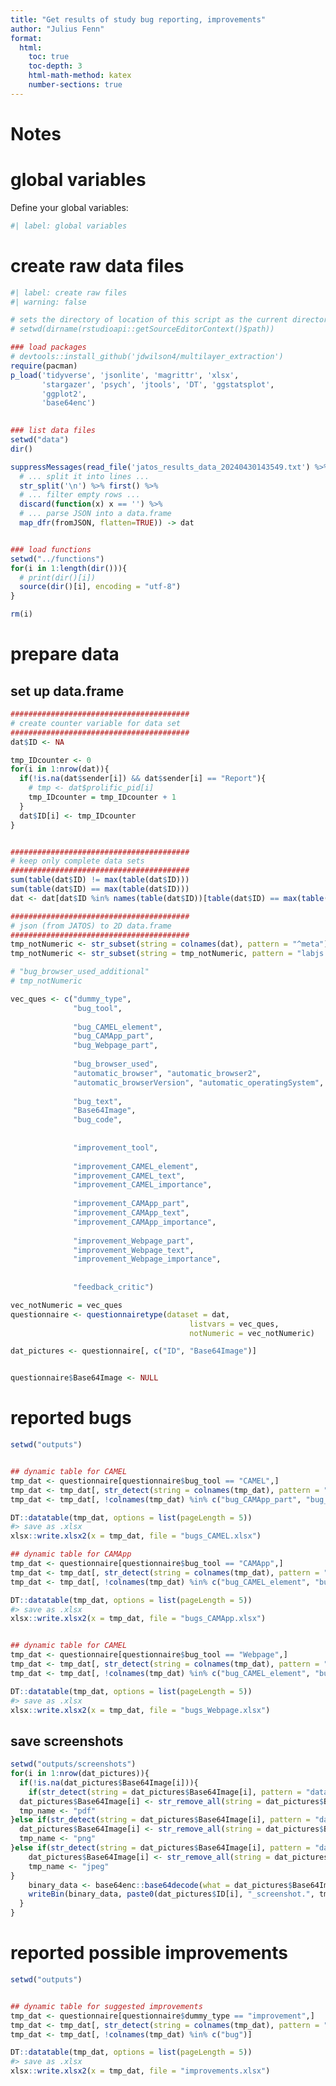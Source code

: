 ---
title: "Get results of study bug reporting, improvements"
author: "Julius Fenn"
format:
  html:
    toc: true
    toc-depth: 3
    html-math-method: katex
    number-sections: true
---

# Notes


# global variables

Define your global variables:

```{r}
#| label: global variables


```


# create raw data files



```{r}
#| label: create raw files
#| warning: false

# sets the directory of location of this script as the current directory
# setwd(dirname(rstudioapi::getSourceEditorContext()$path))

### load packages
# devtools::install_github('jdwilson4/multilayer_extraction')
require(pacman)
p_load('tidyverse', 'jsonlite', 'magrittr', 'xlsx',
       'stargazer', 'psych', 'jtools', 'DT', 'ggstatsplot', 
       'ggplot2',
       'base64enc')
 

### list data files
setwd("data")
dir()

suppressMessages(read_file('jatos_results_data_20240430143549.txt') %>%
  # ... split it into lines ...
  str_split('\n') %>% first() %>%
  # ... filter empty rows ...
  discard(function(x) x == '') %>%
  # ... parse JSON into a data.frame
  map_dfr(fromJSON, flatten=TRUE)) -> dat


### load functions
setwd("../functions")
for(i in 1:length(dir())){
  # print(dir()[i])
  source(dir()[i], encoding = "utf-8")
}

rm(i)
```

# prepare data

## set up data.frame

```{r}
########################################
# create counter variable for data set
########################################
dat$ID <- NA

tmp_IDcounter <- 0
for(i in 1:nrow(dat)){
  if(!is.na(dat$sender[i]) && dat$sender[i] == "Report"){
    # tmp <- dat$prolific_pid[i]
    tmp_IDcounter = tmp_IDcounter + 1
  }
  dat$ID[i] <- tmp_IDcounter
}


########################################
# keep only complete data sets
########################################
sum(table(dat$ID) != max(table(dat$ID)))
sum(table(dat$ID) == max(table(dat$ID)))
dat <- dat[dat$ID %in% names(table(dat$ID))[table(dat$ID) == max(table(dat$ID))],]

########################################
# json (from JATOS) to 2D data.frame
########################################
tmp_notNumeric <- str_subset(string = colnames(dat), pattern = "^meta")
tmp_notNumeric <- str_subset(string = tmp_notNumeric, pattern = "labjs|location", negate = TRUE)

# "bug_browser_used_additional"
# tmp_notNumeric

vec_ques <- c("dummy_type",
              "bug_tool",
              
              "bug_CAMEL_element",
              "bug_CAMApp_part",
              "bug_Webpage_part",
              
              "bug_browser_used",
              "automatic_browser", "automatic_browser2",
              "automatic_browserVersion", "automatic_operatingSystem",
              
              "bug_text",
              "Base64Image",
              "bug_code",
              
              
              "improvement_tool",
              
              "improvement_CAMEL_element",
              "improvement_CAMEL_text",
              "improvement_CAMEL_importance",
              
              "improvement_CAMApp_part",
              "improvement_CAMApp_text",
              "improvement_CAMApp_importance",
              
              "improvement_Webpage_part",
              "improvement_Webpage_text",
              "improvement_Webpage_importance",
              
              
              "feedback_critic")

vec_notNumeric = vec_ques
questionnaire <- questionnairetype(dataset = dat, 
                                        listvars = vec_ques, 
                                        notNumeric = vec_notNumeric)

dat_pictures <- questionnaire[, c("ID", "Base64Image")]


questionnaire$Base64Image <- NULL


```

# reported bugs


```{r}
setwd("outputs")


## dynamic table for CAMEL
tmp_dat <- questionnaire[questionnaire$bug_tool == "CAMEL",]
tmp_dat <- tmp_dat[, str_detect(string = colnames(tmp_dat), pattern = "improvement", negate = TRUE)]
tmp_dat <- tmp_dat[, !colnames(tmp_dat) %in% c("bug_CAMApp_part", "bug_Webpage_part")]

DT::datatable(tmp_dat, options = list(pageLength = 5))
#> save as .xlsx
xlsx::write.xlsx2(x = tmp_dat, file = "bugs_CAMEL.xlsx")

## dynamic table for CAMApp
tmp_dat <- questionnaire[questionnaire$bug_tool == "CAMApp",]
tmp_dat <- tmp_dat[, str_detect(string = colnames(tmp_dat), pattern = "improvement", negate = TRUE)]
tmp_dat <- tmp_dat[, !colnames(tmp_dat) %in% c("bug_CAMEL_element", "bug_Webpage_part")]

DT::datatable(tmp_dat, options = list(pageLength = 5))
#> save as .xlsx
xlsx::write.xlsx2(x = tmp_dat, file = "bugs_CAMApp.xlsx")


## dynamic table for CAMEL
tmp_dat <- questionnaire[questionnaire$bug_tool == "Webpage",]
tmp_dat <- tmp_dat[, str_detect(string = colnames(tmp_dat), pattern = "improvement", negate = TRUE)]
tmp_dat <- tmp_dat[, !colnames(tmp_dat) %in% c("bug_CAMEL_element", "bug_CAMApp_part")]

DT::datatable(tmp_dat, options = list(pageLength = 5))
#> save as .xlsx
xlsx::write.xlsx2(x = tmp_dat, file = "bugs_Webpage.xlsx")
```


## save screenshots

```{r}
setwd("outputs/screenshots")
for(i in 1:nrow(dat_pictures)){
  if(!is.na(dat_pictures$Base64Image[i])){
    if(str_detect(string = dat_pictures$Base64Image[i], pattern = "data:application/pdf;base64,")){
  dat_pictures$Base64Image[i] <- str_remove_all(string = dat_pictures$Base64Image[i], pattern = "data:application/pdf;base64,")
  tmp_name <- "pdf"
}else if(str_detect(string = dat_pictures$Base64Image[i], pattern = "data:image/png;base64,")){
  dat_pictures$Base64Image[i] <- str_remove_all(string = dat_pictures$Base64Image[i], pattern = "data:image/png;base64,")
  tmp_name <- "png"
}else if(str_detect(string = dat_pictures$Base64Image[i], pattern = "data:image/jpeg;base64,")){
    dat_pictures$Base64Image[i] <- str_remove_all(string = dat_pictures$Base64Image[i], pattern = "data:image/jpeg;base64,")
    tmp_name <- "jpeg"
}
    binary_data <- base64enc::base64decode(what = dat_pictures$Base64Image[i])
    writeBin(binary_data, paste0(dat_pictures$ID[i], "_screenshot.", tmp_name))
  }
}
```



# reported possible improvements


```{r}
setwd("outputs")


## dynamic table for suggested improvements
tmp_dat <- questionnaire[questionnaire$dummy_type == "improvement",]
tmp_dat <- tmp_dat[, str_detect(string = colnames(tmp_dat), pattern = "bug", negate = TRUE)]
tmp_dat <- tmp_dat[, !colnames(tmp_dat) %in% c("bug")]

DT::datatable(tmp_dat, options = list(pageLength = 5))
#> save as .xlsx
xlsx::write.xlsx2(x = tmp_dat, file = "improvements.xlsx")
```
